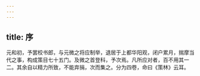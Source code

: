 ```yaml
---
---
---
```

title: 序
---



元和初，予罢校书郎，与元微之将应制举，退居于上都华阳观，闭户累月，揣摩当代之事，构成策目七十五门。及微之首登科，予次焉。凡所应对者，百不用其一二。其余自以精力所致，不能弃捐，次而集之。分为四卷，命曰《策林》云耳。